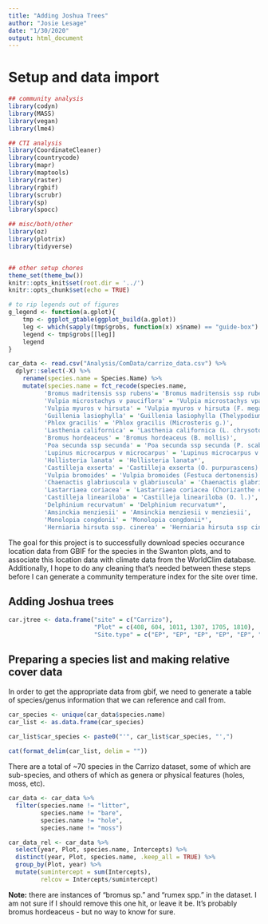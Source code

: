 ```yaml
---
title: "Adding Joshua Trees"
author: "Josie Lesage"
date: "1/30/2020"
output: html_document
---
```


# Setup and data import
```r
## community analysis
library(codyn)
library(MASS)
library(vegan)
library(lme4)

## CTI analysis
library(CoordinateCleaner)
library(countrycode)
library(mapr)
library(maptools)
library(raster)
library(rgbif)
library(scrubr)
library(sp)
library(spocc)

## misc/both/other
library(oz)
library(plotrix)
library(tidyverse)


## other setup chores
theme_set(theme_bw())
knitr::opts_knit$set(root.dir = '../') 
knitr::opts_chunk$set(echo = TRUE)

# to rip legends out of figures
g_legend <- function(a.gplot){ 
    tmp <- ggplot_gtable(ggplot_build(a.gplot)) 
    leg <- which(sapply(tmp$grobs, function(x) x$name) == "guide-box") 
    legend <- tmp$grobs[[leg]] 
    legend
} 
```

```r
car_data <- read.csv("Analysis/ComData/carrizo_data.csv") %>%
  dplyr::select(-X) %>%
    rename(species.name = Species.Name) %>%
    mutate(species.name = fct_recode(species.name, 
          'Bromus madritensis ssp rubens'= 'Bromus madritensis ssp rubens (B. rubens)', 
          'Vulpia microstachys v pauciflora' = 'Vulpia microstachys vpauciflora (F. reflexa)',
          'Vulpia myuros v hirsuta' = 'Vulpia myuros v hirsuta (F. megalura)',
          'Guillenia lasiophylla' = 'Guillenia lasiophylla (Thelypodium l.)',
          'Phlox gracilis' = 'Phlox gracilis (Microsteris g.)', 
          'Lasthenia californica' = 'Lasthenia californica (L. chrysotoma)',
          'Bromus hordeaceus' = 'Bromus hordeaceus (B. mollis)',
          'Poa secunda ssp secunda' = 'Poa secunda ssp secunda (P. scabrella)',
          'Lupinus microcarpus v microcarpus' = 'Lupinus microcarpus v microcarpus (L. ruber)',
          'Hollisteria lanata' = 'Hollisteria lanata*',
          'Castilleja exserta' = 'Castilleja exserta (O. purpurascens)',
          'Vulpia bromoides' = 'Vulpia bromoides (Festuca dertonensis)',
          'Chaenactis glabriuscula v glabriuscula' = 'Chaenactis glabriuscula vglabriuscula',
          'Lastarriaea coriacea' = 'Lastarriaea coriacea (Chorizanthe c.)',
          'Castilleja lineariloba' = 'Castilleja lineariloba (O. l.)',
          'Delphinium recurvatum' = 'Delphinium recurvatum*',
          'Amsinckia menziesii' = 'Amsinckia menziesii v menziesii',
          'Monolopia congdonii' = 'Monolopia congdonii*',
          'Herniaria hirsuta ssp. cinerea' = 'Herniaria hirsuta ssp cineria'))
```

The goal for this project is to successfully download species occurance location data from GBIF for the species in the Swanton plots, and to associate this location data with climate data from the WorldClim database. Additionally, I hope to do any cleaning that's needed between these steps before I can generate a community temperature index for the site over time.

## Adding Joshua trees
```r
car.jtree <- data.frame("site" = c("Carrizo"),
                        "Plot" = c(408, 604, 1011, 1307, 1705, 1810),
                        "Site.type" = c("EP", "EP", "EP", "EP", "EP", "EP"))

```

## Preparing a species list and making relative cover data
In order to get the appropriate data from gbif, we need to generate a table of species/genus information that we can reference and call from.

```r
car_species <- unique(car_data$species.name)
car_list <- as.data.frame(car_species)

car_list$car_species <- paste0("'", car_list$car_species, "',")
  
cat(format_delim(car_list, delim = ""))

```

There are a total of ~70 species in the Carrizo dataset, some of which are sub-species, and others of which as genera or physical features (holes, moss, etc).

```r
car_data <- car_data %>%
  filter(species.name != "litter",
         species.name != "bare",
         species.name != "hole",
         species.name != "moss")

car_data_rel <- car_data %>%
  select(year, Plot, species.name, Intercepts) %>%
  distinct(year, Plot, species.name, .keep_all = TRUE) %>%
  group_by(Plot, year) %>%
  mutate(sumintercept = sum(Intercepts),
         relcov = Intercepts/sumintercept)
```

**Note:** there are instances of "bromus sp." and "rumex spp." in the dataset. I am not sure if I should remove this one hit, or leave it be. It's probably bromus hordeaceus - but no way to know for sure. 